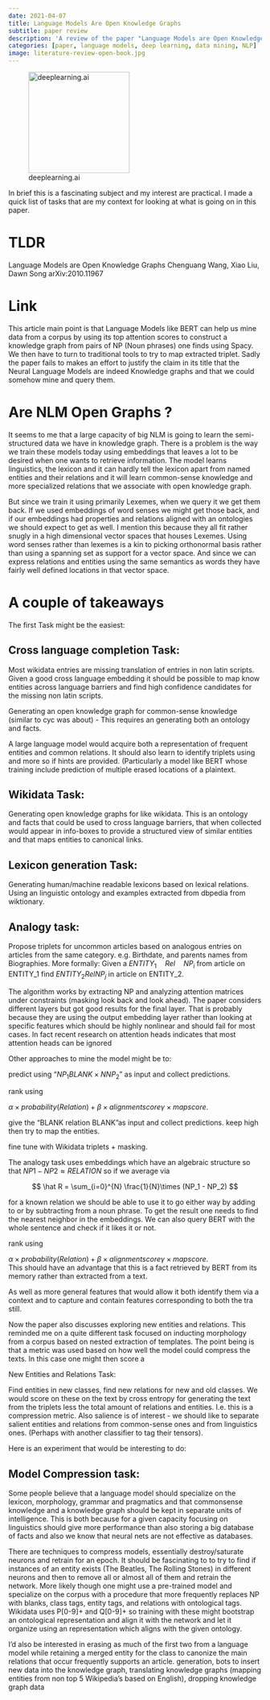 ```yaml
---
date: 2021-04-07
title: Language Models Are Open Knowledge Graphs
subtitle: paper review
description: 'A review of the paper "Language Models are Open Knowledge Graphs" by Chenguang Wang, Xiao Liu, Dawn Song arXiv:2010.11967'
categories: [paper, language models, deep learning, data mining, NLP]
image: literature-review-open-book.jpg
---
```


```{=html}
<style>
hr {    clear:both;  }
img[src*='#sl'] { 
  float: right; 
  width:35%; 
  margin:10px 10px 10px 0px; 
  border: 2px solid gold;
  display: block;
}
img[src*='#hi'] { 
  width:85%; 
  display: block;
  margin: 10px auto 10px auto;
  border: 2px solid gold;
}
img[src*='#logo'] {
      width: 20%;
      float: right
}
</style>
```
![deeplearning.ai](logo_deeplearning.ai.png){.column-margin fig-align="left" width="201"}

In brief this is a fascinating subject and my interest are practical. I made a quick list of tasks that are my context for looking at what is going on in this paper.

# TLDR

Language Models are Open Knowledge Graphs Chenguang Wang, Xiao Liu, Dawn Song arXiv:2010.11967

# Link

This article main point is that Language Models like BERT can help us mine data from a corpus by using its top attention scores to construct a knowledge graph from pairs of NP (Noun phrases) one finds using Spacy. We then have to turn to traditional tools to try to map extracted triplet. Sadly the paper fails to makes an effort to justify the claim in its title that the Neural Language Models are indeed Knowledge graphs and that we could somehow mine and query them.

# Are NLM Open Graphs ?

It seems to me that a large capacity of big NLM is going to learn the semi-structured data we have in knowledge graph. There is a problem is the way we train these models today using embeddings that leaves a lot to be desired when one wants to retrieve information. The model learns linguistics, the lexicon and it can hardly tell the lexicon apart from named entities and their relations and it will learn common-sense knowledge and more specialized relations that we associate with open knowledge graph.

But since we train it using primarily Lexemes, when we query it we get them back. If we used embeddings of word senses we might get those back, and if our embeddings had properties and relations aligned with an ontologies we should expect to get as well. I mention this because they all fit rather snugly in a high dimensional vector spaces that houses Lexemes. Using word senses rather than lexemes is a kin to picking orthonormal basis rather than using a spanning set as support for a vector space. And since we can express relations and entities using the same semantics as words they have fairly well defined locations in that vector space.

# A couple of takeaways

The first Task might be the easiest:

## Cross language completion Task:

Most wikidata entries are missing translation of entries in non latin scripts. Given a good cross language embedding it should be possible to map know entities across language barriers and find high confidence candidates for the missing non latin scripts.

Generating an open knowledge graph for common-sense knowledge (similar to cyc was about) - This requires an generating both an ontology and facts.

A large language model would acquire both a representation of frequent entities and common relations. It should also learn to identify triplets using and more so if hints are provided. (Particularly a model like BERT whose training include prediction of multiple erased locations of a plaintext.

## Wikidata Task:

Generating open knowledge graphs for like wikidata. This is an ontology and facts that could be used to cross language barriers, that when collected would appear in info-boxes to provide a structured view of similar entities and that maps entities to canonical links.

## Lexicon generation Task:

Generating human/machine readable lexicons based on lexical relations. Using an linguistic ontology and examples extracted from dbpedia from wiktionary.

## Analogy task:

Propose triplets for uncommon articles based on analogous entries on articles from the same category. e.g. Birthdate, and parents names from Biographies. More formally: Given a $ENTITY_1  \quad Rel  \quad NP_i$ from article on ENTITY_1 find $ENTITY_2 Rel NP_j$ in article on ENTITY_2.

The algorithm works by extracting NP and analyzing attention matrices under constraints (masking look back and look ahead). The paper considers different layers but got good results for the final layer. That is probably because they are using the output embedding layer rather than looking at specific features which should be highly nonlinear and should fail for most cases. In fact recent research on attention heads indicates that most attention heads can be ignored

Other approaches to mine the model might be to:

predict using "$NP_1 BLANK \times N NP_2$" as input and collect predictions.

rank using

$\alpha \times probability(Relation) + \beta \times alignment score \gamma \times map score$.

give the "BLANK relation BLANK"as input and collect predictions. keep high then try to map the entities.

fine tune with Wikidata triplets + masking.

The analogy task uses embeddings which have an algebraic structure so that $NP1 - NP2 \approx RELATION$ so if we average via

$$
\hat R = \sum_{i=0}^{N} \frac{1}{N}\times (NP_1 - NP_2)
$$

for a known relation we should be able to use it to go either way by adding to or by subtracting from a noun phrase. To get the result one needs to find the nearest neighbor in the embeddings. We can also query BERT with the whole sentence and check if it likes it or not.

rank using

$\alpha \times probability(Relation) + \beta \times alignment score \gamma \times map score$.\
This should have an advantage that this is a fact retrieved by BERT from its memory rather than extracted from a text.

As well as more general features that would allow it both identify them via a context and to capture and contain features corresponding to both the tra still.

Now the paper also discusses exploring new entities and relations. This reminded me on a quite different task focused on inducting morphology from a corpus based on nested extraction of templates. The point being is that a metric was used based on how well the model could compress the texts. In this case one might then score a

New Entities and Relations Task:

Find entities in new classes, find new relations for new and old classes. We would score on these on the text by cross entropy for generating the text from the triplets less the total amount of relations and entities. I.e. this is a compression metric. Also salience is of interest - we should like to separate salient entities and relations from common-sense ones and from linguistics ones. (Perhaps with another classifier to tag their tensors).

Here is an experiment that would be interesting to do:

## Model Compression task:

Some people believe that a language model should specialize on the lexicon, morphology, grammar and pragmatics and that commonsense knowledge and a knowledge graph should be kept in separate units of intelligence. This is both because for a given capacity focusing on linguistics should give more performance than also storing a big database of facts and also we know that neural nets are not effective as databases.

There are techniques to compress models, essentially destroy/saturate neurons and retrain for an epoch. It should be fascinating to to try to find if instances of an entity exists (The Beatles, The Rolling Stones) in different neurons and then to remove all or almost all of them and retrain the network. More likely though one might use a pre-trained model and specialize on the corpus with a procedure that more frequently replaces NP with blanks, class tags, entity tags, and relations with ontological tags. Wikidata uses P\[0-9\]+ and Q\[0-9\]+ so training with these might bootstrap an ontological representation and align it with the network and let it organize using an representation which aligns with the given ontology.

I'd also be interested in erasing as much of the first two from a language model while retaining a merged entity for the class to canonize the main relations that occur frequently supports an article. generation, bots to insert new data into the knowledge graph, translating knowledge graphs (mapping entities from non top 5 Wikipedia's based on English), dropping knowledge graph data
